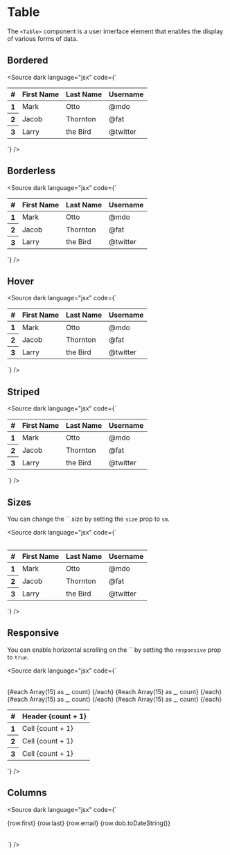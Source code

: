 
<Meta title="Content/Table" />

# Table

The `<Table>` component is a user interface element that enables the display of various forms of data.

<Canvas>
  <Story of={TableStories.Basic} />
</Canvas>

<Controls of={TableStories.Basic} />

## Bordered

<Canvas withSource="none">
  <Story of={TableStories.Bordered} />
</Canvas>

<Source
  dark
  language="jsx"
  code={`
<script lang="ts">
</script>

<Table bordered>
  <thead>
    <tr>
      <th>#</th>
      <th>First Name</th>
      <th>Last Name</th>
      <th>Username</th>
    </tr>
  </thead>
  <tbody>
    <tr>
      <th scope="row">1</th>
      <td>Mark</td>
      <td>Otto</td>
      <td>@mdo</td>
    </tr>
    <tr>
      <th scope="row">2</th>
      <td>Jacob</td>
      <td>Thornton</td>
      <td>@fat</td>
    </tr>
    <tr>
      <th scope="row">3</th>
      <td>Larry</td>
      <td>the Bird</td>
      <td>@twitter</td>
    </tr>
  </tbody>
</Table>
`} />

## Borderless

<Canvas withSource="none">
  <Story of={TableStories.Borderless} />
</Canvas>

<Source
  dark
  language="jsx"
  code={`
<script lang="ts">
</script>

<Table borderless>
  <thead>
    <tr>
      <th>#</th>
      <th>First Name</th>
      <th>Last Name</th>
      <th>Username</th>
    </tr>
  </thead>
  <tbody>
    <tr>
      <th scope="row">1</th>
      <td>Mark</td>
      <td>Otto</td>
      <td>@mdo</td>
    </tr>
    <tr>
      <th scope="row">2</th>
      <td>Jacob</td>
      <td>Thornton</td>
      <td>@fat</td>
    </tr>
    <tr>
      <th scope="row">3</th>
      <td>Larry</td>
      <td>the Bird</td>
      <td>@twitter</td>
    </tr>
  </tbody>
</Table>
`} />

## Hover

<Canvas withSource="none">
  <Story of={TableStories.Hover} />
</Canvas>

<Source
  dark
  language="jsx"
  code={`
<script lang="ts">
</script>

<Table hover>
  <thead>
    <tr>
      <th>#</th>
      <th>First Name</th>
      <th>Last Name</th>
      <th>Username</th>
    </tr>
  </thead>
  <tbody>
    <tr>
      <th scope="row">1</th>
      <td>Mark</td>
      <td>Otto</td>
      <td>@mdo</td>
    </tr>
    <tr>
      <th scope="row">2</th>
      <td>Jacob</td>
      <td>Thornton</td>
      <td>@fat</td>
    </tr>
    <tr>
      <th scope="row">3</th>
      <td>Larry</td>
      <td>the Bird</td>
      <td>@twitter</td>
    </tr>
  </tbody>
</Table>
`} />

## Striped

<Canvas withSource="none">
  <Story of={TableStories.Striped} />
</Canvas>

<Source
  dark
  language="jsx"
  code={`
<script lang="ts">
</script>

<Table striped>
  <thead>
    <tr>
      <th>#</th>
      <th>First Name</th>
      <th>Last Name</th>
      <th>Username</th>
    </tr>
  </thead>
  <tbody>
    <tr>
      <th scope="row">1</th>
      <td>Mark</td>
      <td>Otto</td>
      <td>@mdo</td>
    </tr>
    <tr>
      <th scope="row">2</th>
      <td>Jacob</td>
      <td>Thornton</td>
      <td>@fat</td>
    </tr>
    <tr>
      <th scope="row">3</th>
      <td>Larry</td>
      <td>the Bird</td>
      <td>@twitter</td>
    </tr>
  </tbody>
</Table>
`} />

## Sizes

<p>
  You can change the `<Table>` size by setting the <code>size</code> prop to <code>sm</code>.
</p>

<Canvas withSource="none">
  <Story of={TableStories.Sizes} />
</Canvas>

<Source dark language="jsx" code={`
<script lang="ts">
</script>

<Table size="sm">
  <thead>
    <tr>
      <th>#</th>
      <th>First Name</th>
      <th>Last Name</th>
      <th>Username</th>
    </tr>
  </thead>
  <tbody>
    <tr>
      <th scope="row">1</th>
      <td>Mark</td>
      <td>Otto</td>
      <td>@mdo</td>
    </tr>
    <tr>
      <th scope="row">2</th>
      <td>Jacob</td>
      <td>Thornton</td>
      <td>@fat</td>
    </tr>
    <tr>
      <th scope="row">3</th>
      <td>Larry</td>
      <td>the Bird</td>
      <td>@twitter</td>
    </tr>
  </tbody>
</Table>
`} />

## Responsive

<p> You can enable horizontal scrolling on the `<Table>` by setting the <code>responsive</code> prop to <code>true</code>. </p>

<Canvas withSource="none">
  <Story of={TableStories.Responsive} />
</Canvas>

<Source
  dark
  language="jsx"
  code={`
<script lang="ts">
</script>

<Table responsive>
  <thead>
    <tr>
      <th>#</th>
      {#each Array(15) as _, count}
        <th>Header {count + 1}</th>
      {/each}
    </tr>
  </thead>
  <tbody>
    <tr>
      <th scope="row">1</th>
      {#each Array(15) as _, count}
        <td>Cell {count + 1}</td>
      {/each}
    </tr>
    <tr>
      <th scope="row">2</th>
      {#each Array(15) as _, count}
        <td>Cell {count + 1}</td>
      {/each}
    </tr>
    <tr>
      <th scope="row">3</th>
      {#each Array(15) as _, count}
        <td>Cell {count + 1}</td>
      {/each}
    </tr>
  </tbody>
</Table>
`}
/>

## Columns

<Canvas withSource="none">
  <Story of={TableStories.Columns} />
</Canvas>

<Source
  dark
  language="jsx"
  code={`
<script lang="ts">
  const ROWS = [
    {
      first: 'Rufus',
      last: 'Sarsparilla',
      email: 'rufus.sarsparilla@example.com',
      dob: new Date(1968, 6, 15)
    },
    {
      first: 'Albert',
      last: 'Armadillo',
      email: 'albert.armadillo@example.com',
      dob: new Date(1972, 7, 17)
    },
    {
      first: 'Arron',
      last: 'Douglas',
      email: 'arron.douglas@example.com',
      dob: new Date(1982, 4, 1)
    },
    {
      first: 'Reginald',
      last: 'Rhodes',
      email: 'reginald.rhodes@example.com',
      dob: new Date(1968, 8, 14)
    },
    {
      first: 'Jimmy',
      last: 'Mendoza',
      email: 'jimmy.mendoza@example.com',
      dob: new Date(1964, 1, 1)
    },
    {
      first: 'Georgia',
      last: 'Montgomery',
      email: 'georgia.montgomery@example.com',
      dob: new Date(1960, 6, 4)
    },
    {
      first: 'Serenity',
      last: 'Thomas',
      email: 'serenity.thomas@example.com',
      dob: new Date(1973, 0, 11)
    },
    {
      first: 'Tonya',
      last: 'Elliott',
      email: 'tonya.elliott@example.com',
      dob: new Date(1954, 7, 17)
    },
    {
      first: 'Maxine',
      last: 'Turner',
      email: 'maxine.turner@example.com',
      dob: new Date(1961, 8, 19)
    },
    {
      first: 'Max',
      last: 'Headroom',
      email: 'max.headroom@example.com',
      dob: new Date(1984, 6, 1)
    }
  ];
</script>

<Table rows={ROWS} let:row>
  <Column header="First Name" width="8rem">
    {row.first}
  </Column>
  <Column header="Last Name" width="8rem">
    {row.last}
  </Column>
  <Column header="Email">{row.email}</Column>
  <Column header="Birthdate" width="10rem" class="text-right">
    {row.dob.toDateString()}
  </Column>
</Table>
`} />
